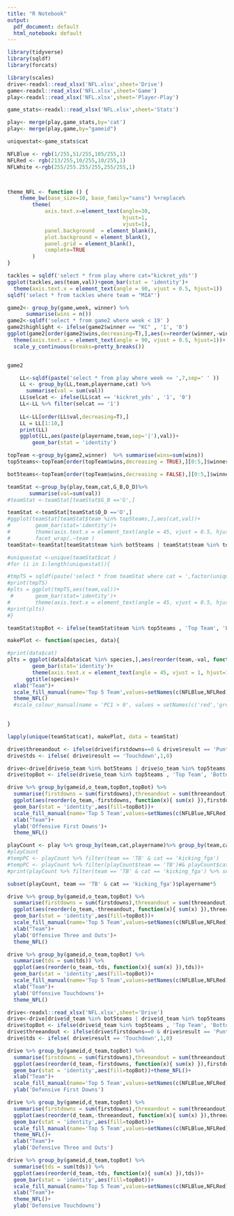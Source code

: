 ```yaml
---
title: "R Notebook"
output:
  pdf_document: default
  html_notebook: default
---
```



```r
library(tidyverse)
library(sqldf)
library(forcats)

library(scales)
drive<-readxl::read_xlsx('NFL.xlsx',sheet='Drive')
game<-readxl::read_xlsx('NFL.xlsx',sheet='Game')
play<-readxl::read_xlsx('NFL.xlsx',sheet='Player-Play')

game_stats<-readxl::read_xlsx('NFL.xlsx',sheet='Stats')

play<- merge(play,game_stats,by='cat')
play<- merge(play,game,by="gameid")

uniquestat<-game_stats$cat
```
```r
NFLBlue <- rgb(1/255,51/255,105/255,1)
NFLRed <- rgb(213/255,10/255,10/255,1)
NFLWhite <-rgb(255/255.255/255,255/255,1)



theme_NFL <- function () { 
    theme_bw(base_size=10, base_family="sans") %+replace% 
        theme(
            axis.text.x=element_text(angle=30,
                                     hjust=1,
                                     vjust=1),
            panel.background  = element_blank(),
            plot.background = element_blank(),
            panel.grid = element_blank(),
            complete=TRUE
        )
}

```
```r
tackles = sqldf('select * from play where cat="kickret_yds"')
ggplot(tackles,aes(team,val))+geom_bar(stat = 'identity')+
  theme(axis.text.x = element_text(angle = 90, vjust = 0.5, hjust=1))
sqldf('select * from tackles where team = "MIA"')
```
```r
game2<- group_by(game,week, winner) %>%
      summarise(wins = n())
game2<-sqldf('select * from game2 where week < 19' )
game2$highlight <- ifelse(game2$winner == "KC" , '1', '0')
ggplot(game2[order(game2$wins,decreasing=T),],aes(x=reorder(winner,-wins, function(x){ sum(x) }),wins))+geom_bar(stat='identity',aes(fill=highlight))+
  theme(axis.text.x = element_text(angle = 90, vjust = 0.5, hjust=1))+
  scale_y_continuous(breaks=pretty_breaks())


game2
```
```r
    
    LL<-sqldf(paste('select * from play where week <= ',7,sep=' ' ))
    LL <- group_by(LL,team,playername,cat) %>%
      summarise(val = sum(val))
    LL$selcat <- ifelse(LL$cat == 'kickret_yds' , '1', '0')
    LL<-LL %>% filter(selcat == '1')
    
    LL<-LL[order(LL$val,decreasing=T),]
    LL = LL[1:10,]
    print(LL)
    ggplot(LL,aes(paste(playername,team,sep='|'),val))+
        geom_bar(stat = 'identity')
```
```r
topTeam <-group_by(game2,winner)  %>% summarise(wins=sum(wins)) 
top5teams<-topTeam[order(topTeam$wins,decreasing = TRUE),][0:5,]$winner

bot5teams<-topTeam[order(topTeam$wins,decreasing = FALSE),][0:5,]$winner


```
```r

teamStat <-group_by(play,team,cat,G_B,O_D)%>%
       summarise(val=sum(val))
#teamStat <-teamStat[teamStat$G_B =='G',]

teamStat <-teamStat[teamStat$O_D =='O',]
#ggplot(teamStat[teamStat$team %in% top5teams,],aes(cat,val))+
#        geom_bar(stat='identity')+
#        theme(axis.text.x = element_text(angle = 45, vjust = 0.5, hjust=1))+
#        facet_wrap(.~team )
teamStat<-teamStat[teamStat$team %in% bot5teams | teamStat$team %in% top5teams ,]

#uniquestat <-unique(teamStat$cat )
#for (i in 1:length(uniquestat)){

#tmpTS = sqldf(paste('select * from teamStat where cat = ',factor(uniquestat[as.numeric(i)]),sep=' ' ))
#print(tmpTS)
#plts = ggplot(tmpTS,aes(team,val))+
 #       geom_bar(stat='identity')+
#        theme(axis.text.x = element_text(angle = 45, vjust = 0.5, hjust=1))
#print(plts)
#}
```



```r

teamStat$topBot <- ifelse(teamStat$team %in% top5teams , 'Top Team', 'Bottom Team')

makePlot <- function(species, data){

#print(data$cat)
plts = ggplot(data[data$cat %in% species,],aes(reorder(team,-val, function(x){ sum(x) }),val,fill= topBot))+
        geom_bar(stat='identity')+
        theme(axis.text.x = element_text(angle = 45, vjust = 1, hjust=1))+
      ggtitle(species)+
  xlab("Team")+
  scale_fill_manual(name='Top 5 Team',values=setNames(c(NFLBlue,NFLRed),c('Top Team','Bottom Team')))+
  theme_NFL()
  #scale_colour_manual(name = 'PC1 > 0', values = setNames(c('red','green'),c(T, F))) 
  

}

lapply(unique(teamStat$cat), makePlot, data = teamStat)
```

```r
drive$threeandout <- ifelse(drive$firstdowns==0 & drive$result == 'Punt',1,0)
drive$tds <- ifelse( drive$result == 'Touchdown',1,0)
```
```r
drive<-drive[drive$o_team %in% bot5teams | drive$o_team %in% top5teams ,]
drive$topBot <- ifelse(drive$o_team %in% top5teams , 'Top Team', 'Bottom Team')

```
```r
drive %>% group_by(gameid,o_team,topBot,topBot) %>%
  summarise(firstdowns = sum(firstdowns),threeandout = sum(threeandout)) %>%
  ggplot(aes(reorder(o_team,-firstdowns, function(x){ sum(x) }),firstdowns))+
  geom_bar(stat = 'identity',aes(fill=topBot))+
  scale_fill_manual(name='Top 5 Team',values=setNames(c(NFLBlue,NFLRed),c('Top Team','Bottom Team')))+
  xlab("Team")+
  ylab('Offensive First Downs')+
  theme_NFL()
```

```r
playCount <- play %>% group_by(team,cat,playername)%>% group_by(team,cat)%>%summarise(playername=n())
#playCount
#tempPC <- playCount %>% filter(team == 'TB' & cat == 'kicking_fga') 
#tempPC <- playCount %>% filter(playCount$team == 'TB')#& playCount$cat == 'kicking_fga') 
#print(playCount %>% filter(team == 'TB' & cat == 'kicking_fga') %>% select(playername))

subset(playCount, team == 'TB' & cat == 'kicking_fga')$playername*5
```

```r
drive %>% group_by(gameid,o_team,topBot) %>%
  summarise(firstdowns = sum(firstdowns),threeandout = sum(threeandout)) %>%
  ggplot(aes(reorder(o_team,-threeandout, function(x){ sum(x) }),threeandout))+
  geom_bar(stat = 'identity',aes(fill=topBot))+
  scale_fill_manual(name='Top 5 Team',values=setNames(c(NFLBlue,NFLRed),c('Top Team','Bottom Team')))+
  xlab("Team")+
  ylab('Offensive Three and Outs')+
  theme_NFL()
```

```r
drive %>% group_by(gameid,o_team,topBot) %>%
  summarise(tds = sum(tds)) %>%
  ggplot(aes(reorder(o_team,-tds, function(x){ sum(x) }),tds))+
  geom_bar(stat = 'identity',aes(fill=topBot))+
  scale_fill_manual(name='Top 5 Team',values=setNames(c(NFLBlue,NFLRed),c('Top Team','Bottom Team')))+
  xlab("Team")+
  ylab('Offensive Touchdowns')+
  theme_NFL()
```
```r
drive<-readxl::read_xlsx('NFL.xlsx',sheet='Drive')
drive<-drive[drive$d_team %in% bot5teams | drive$d_team %in% top5teams ,]
drive$topBot <- ifelse(drive$d_team %in% top5teams , 'Top Team', 'Bottom Team')
drive$threeandout <- ifelse(drive$firstdowns==0 & drive$result == 'Punt',1,0)
drive$tds <- ifelse( drive$result == 'Touchdown',1,0)
```

```r
drive %>% group_by(gameid,d_team,topBot) %>%
  summarise(firstdowns = sum(firstdowns),threeandout = sum(threeandout)) %>%
  ggplot(aes(reorder(d_team,-firstdowns, function(x){ sum(x) }),firstdowns))+
  geom_bar(stat = 'identity',aes(fill=topBot))+theme_NFL()+
  xlab("Team")+
  scale_fill_manual(name='Top 5 Team',values=setNames(c(NFLBlue,NFLRed),c('Top Team','Bottom Team')))+
  ylab('Defensive First Downs')
```

```r
drive %>% group_by(gameid,d_team,topBot) %>%
  summarise(firstdowns = sum(firstdowns),threeandout = sum(threeandout)) %>%
  ggplot(aes(reorder(d_team,-threeandout, function(x){ sum(x) }),threeandout))+
  geom_bar(stat = 'identity',aes(fill=topBot))+
  scale_fill_manual(name='Top 5 Team',values=setNames(c(NFLBlue,NFLRed),c('Top Team','Bottom Team')))+
  theme_NFL()+
  xlab("Team")+
  ylab('Defensive Three and Outs')
```

```r
drive %>% group_by(gameid,d_team,topBot) %>%
  summarise(tds = sum(tds)) %>%
  ggplot(aes(reorder(d_team,-tds, function(x){ sum(x) }),tds))+
  geom_bar(stat = 'identity',aes(fill=topBot))+
  scale_fill_manual(name='Top 5 Team',values=setNames(c(NFLBlue,NFLRed),c('Top Team','Bottom Team')))+
  xlab("Team")+
  theme_NFL()+
  ylab('Defensive Touchdowns')
```